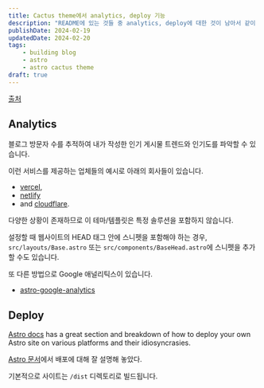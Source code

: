 ```yaml
---
title: Cactus theme에서 analytics, deploy 기능
description: "README에 있는 것들 중 analytics, deploy에 대한 것이 남아서 같이 정리함          "
publishDate: 2024-02-19
updatedDate: 2024-02-20
tags:
    - building blog
    - astro
    - astro cactus theme
draft: true
---
```


[출처](https://github.com/chrismwilliams/astro-theme-cactus?tab=readme-ov-file#analytics)

## Analytics

블로그 방문자 수를 추적하여 내가 작성한 인기 게시물 트렌드와 인기도를 파악할 수 있습니다.

이런 서비스를 제공하는 업체들의 예시로 아래의 회사들이 있습니다.

-   [vercel](https://vercel.com/analytics),
-   [netlify](https://www.netlify.com/products/analytics/)
-   and [cloudflare](https://www.cloudflare.com/web-analytics/).

다양한 상황이 존재하므로 이 테마/템플릿은 특정 솔루션을 포함하지 않습니다.

설정할 때 웹사이트의 HEAD 태그 안에 스니펫을 포함해야 하는 경우, `src/layouts/Base.astro` 또는 `src/components/BaseHead.astro`에 스니펫을 추가할 수도 있습니다.

또 다른 방법으로 Google 애널리틱스이 있습니다.

-   [astro-google-analytics](https://www.npmjs.com/package/astro-google-analytics)

## Deploy

[Astro docs][link_astro_deploy_docs] has a great section and breakdown of how to deploy your own Astro site on various platforms and their idiosyncrasies.

[Astro 문서][link_astro_deploy_docs]에서 배포에 대해 잘 설명해 놓았다.

기본적으로 사이트는 `/dist` 디렉토리로 빌드됩니다.

[link_astro_deploy_docs]: https://docs.astro.build/en/guides/deploy/
